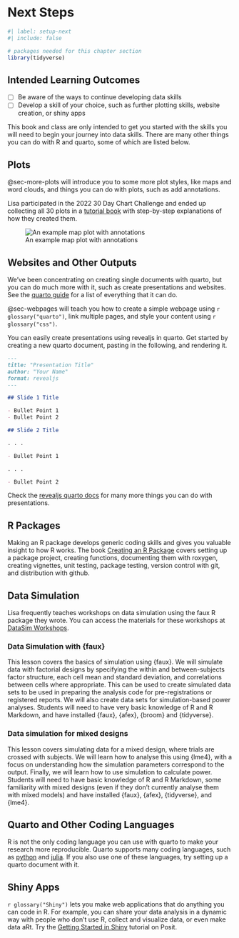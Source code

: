 # Next Steps {#sec-next}

```r
#| label: setup-next
#| include: false

# packages needed for this chapter section
library(tidyverse)
```

## Intended Learning Outcomes {#sec-ilo-next - .ilo}

- [ ] Be aware of the ways to continue developing data skills
- [ ] Develop a skill of your choice, such as further plotting skills, website creation, or shiny apps

This book and class are only intended to get you started with the skills you will need to begin your journey into data skills. There are many other things you can do with R and quarto, some of which are listed below. 

## Plots

@sec-more-plots will introduce you to some more plot styles, like maps and word clouds, and things you can do with plots, such as add annotations.

Lisa participated in the 2022 30 Day Chart Challenge and ended up collecting all 30 plots in a [tutorial book](https://debruine.github.io/30DCC-2022/) with step-by-step explanations of how they created them. 

![An example map plot with annotations](images/appx/third-gender.png){#fig-third-gender fig-alt="Countries which include a third-gender marker on their passport, April 2022 USA, Canada, Colombia, Argentina, Germany, Austria, Netherlands, Denmark, Ireland, Malta, Iceland, Austria, Australia, New Zealand, India, Bangladesh, Pakistan, Nepal. Plot is in the visual style of plots from The Economist."}

## Websites and Other Outputs

We've been concentrating on creating single documents with quarto, but you can do much more with it, such as create presentations and websites. See the [quarto guide](https://quarto.org/docs/guide/) for a list of everything that it can do.

@sec-webpages will teach you how to create a simple webpage using `r glossary("quarto")`, link multiple pages, and style your content using `r glossary("css")`.

You can easily create presentations using revealjs in quarto. Get started by creating a new quarto document, pasting in the following, and rendering it. 

``` markdown
---
title: "Presentation Title"
author: "Your Name"
format: revealjs
---

## Slide 1 Title

- Bullet Point 1
- Bullet Point 2

## Slide 2 Title

. . .

- Bullet Point 1

. . .

- Bullet Point 2
```

Check the [revealjs quarto docs](https://quarto.org/docs/presentations/revealjs/) for many more things you can do with presentations.

## R Packages

Making an R package develops generic coding skills and gives you valuable insight to how R works. The book [Creating an R Package](https://psyteachr.github.io/intro-r-pkgs/) covers setting up a package project, creating functions, documenting them with roxygen, creating vignettes, unit testing, package testing, version control with git, and distribution with github.

## Data Simulation

Lisa frequently teaches workshops on data simulation using the <pkg>faux</pkg> R package they wrote. You can access the materials for these workshops at [DataSim Workshops](https://debruine.github.io/data-sim-workshops/).

### Data Simulation with {faux}

This lesson covers the basics of simulation using {faux}. We will simulate data with factorial designs by specifying the within and between-subjects factor structure, each cell mean and standard deviation, and correlations between cells where appropriate. This can be used to create simulated data sets to be used in preparing the analysis code for pre-registrations or registered reports. We will also create data sets for simulation-based power analyses. Students will need to have very basic knowledge of R and R Markdown, and have installed {faux}, {afex}, {broom} and {tidyverse}.

### Data simulation for mixed designs

This lesson covers simulating data for a mixed design, where trials are crossed with subjects. We will learn how to analyse this using {lme4}, with a focus on understanding how the simulation parameters correspond to the output. Finally, we will learn how to use simulation to calculate power. Students will need to have basic knowledge of R and R Markdown, some familiarity with mixed designs (even if they don’t currently analyse them with mixed models) and have installed {faux}, {afex}, {tidyverse}, and {lme4}.

## Quarto and Other Coding Languages

R is not the only coding language you can use with quarto to make your research more reproducible. Quarto supports many coding languages, such as [python](https://quarto.org/docs/computations/python.html) and [julia](https://quarto.org/docs/computations/julia.html). If you also use one of these languages, try setting up a quarto document with it.

## Shiny Apps

`r glossary("Shiny")` lets you make web applications that do anything you can code in R. For example, you can share your data analysis in a dynamic way with people who don't use R, collect and visualize data, or even make data aRt. Try the [Getting Started in Shiny](https://shiny.posit.co/r/getstarted/shiny-basics/lesson1/) tutorial on Posit.

<!--
While there is a wealth of material available on the internet to help you get started with Shiny, it can be difficult to see how everything fits together. The book [ShinyIntro](https://debruine.github.io/shinyintro/) will teach you the basics of Shiny app programming, giving you skills that will form the basis of almost any app you want to build. By the end of the book, you will have created a custom app that collects and saves data, allows users to dynamically visualize the data, and produces downloadable reports.
-->
